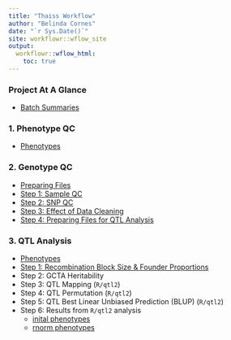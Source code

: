 ```yaml
---
title: "Thaiss Workflow"
author: "Belinda Cornes"
date: "`r Sys.Date()`"
site: workflowr::wflow_site
output:
  workflowr::wflow_html:
    toc: true
---
```


### Project At A Glance
* [Batch Summaries](summary.html)

### 1. Phenotype QC
* [Phenotypes](phenotypes.html)

### 2. Genotype QC
* [Preparing Files](2.1_preparing_files.html)
* [Step 1: Sample QC](2.2_sample_bqc.html)
* [Step 2: SNP QC](2.3_snp_qc.html)
* [Step 3: Effect of Data Cleaning](2.4_afterqc.html)
* [Step 4: Preparing Files for QTL Analysis](2.5_preparing_files_qtl2.html)

### 3. QTL Analysis
* [Phenotypes](phenotypes_qtl_qc.html)
* [Step 1: Recombination Block Size & Founder Proportions](3.1_recomb_size_founder_prop.html)
* Step 2: GCTA Heritability
* Step 3: QTL Mapping (`R/qtl2`)
* Step 4: QTL Permutation (`R/qtl2`)
* Step 5: QTL Best Linear Unbiased Prediction (BLUP) (`R/qtl2`)
* Step 6: Results from `R/qtl2` analysis
	+ [inital phenotypes](3.6_plot_qtl_mapping.html)
	+ [rnorm phenotypes](3.6_plot_qtl_mapping_rnorm.html)
